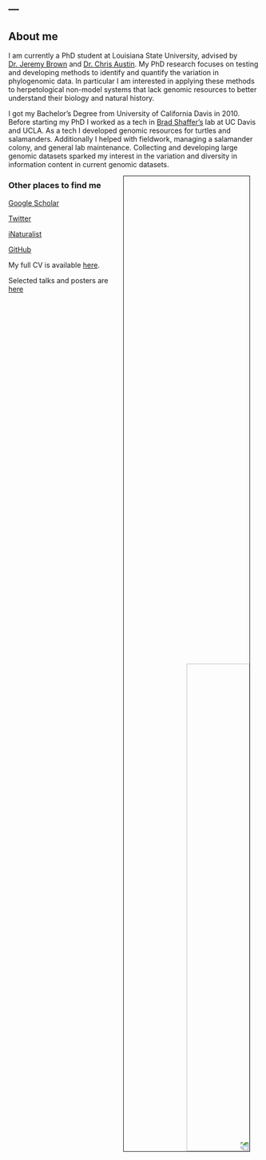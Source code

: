 ---
---

<link rel="stylesheet" href="styles.css" type="text/css">

## About me 

I am currently a PhD student at Louisiana State University, advised by [Dr. Jeremy Brown](https://phyleauxlab.github.io/genevieve.html) and [Dr. Chris Austin](https://sites01.lsu.edu/faculty/austinlab/). 
My PhD research focuses on testing and developing methods to identify and quantify the variation in phylogenomic data. In particular I am interested in applying these methods to herpetological non-model systems that lack genomic resources to better understand their biology and natural history. 

I got my Bachelor’s Degree from University of California Davis in 2010. Before starting my PhD I worked as a tech in [Brad Shaffer’s](https://sites.lifesci.ucla.edu/eeb-shafferlab/) lab at UC Davis and UCLA. As a tech I developed genomic resources for turtles and salamanders. Additionally I helped with fieldwork, managing a salamander colony, and general lab maintenance. Collecting and developing large genomic datasets sparked my interest in the variation and diversity in information content in current genomic datasets. 
							
<img src="images/NaturalBridges.jpg" style="transform:rotate(180deg); width:50%; border:1px solid; margin-right: 20px" align="right">

							
							
							
### Other places to find me

[Google Scholar](https://scholar.google.com/citations?user=ZAZY2fUAAAAJ&hl=en&oi=ao">Google Scholar) 

[Twitter](https://twitter.com/Lizardeve)

[iNaturalist](https://www.inaturalist.org/people/lizardeve)

[GitHub](https://github.com/LizEve)

My full CV is available [here](files/GGMount_CV).

Selected talks and posters are [here](https://github.com/LizEve/Talks-Posters)